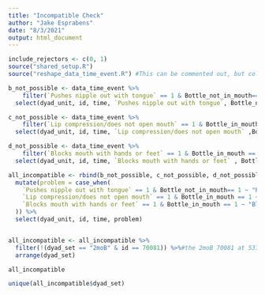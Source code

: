 ```yaml
---
title: "Incompatible Check"
author: "Jake Esprabens"
date: "8/3/2021"
output: html_document
---
```


```r
include_rejectors <- c(0, 1)
source("shared_setup.R")
source("reshape_data_time_event.R") #This can be commented out, but column names below must be modified.
```

```r
b_not_possible <- data_time_event %>%
    filter(`Pushes nipple out with tongue` == 1 & Bottle_not_in_mouth== 1) %>%
  select(dyad_unit, id, time, `Pushes nipple out with tongue`, Bottle_not_in_mouth)

c_not_possible <- data_time_event %>%
    filter(`Lip compression/does not open mouth` == 1 & Bottle_in_mouth == 1) %>%
  select(dyad_unit, id, time, `Lip compression/does not open mouth` ,Bottle_in_mouth)

d_not_possible <- data_time_event %>%
    filter(`Blocks mouth with hands or feet` == 1 & Bottle_in_mouth == 1) %>%
  select(dyad_unit, id, time, `Blocks mouth with hands or feet` , Bottle_in_mouth)

all_incompatible <- rbind(b_not_possible, c_not_possible, d_not_possible) %>%
  mutate(problem = case_when(
    `Pushes nipple out with tongue` == 1 & Bottle_not_in_mouth== 1 ~ "Push Nipple Out & Bottle Not in Mouth",
    `Lip compression/does not open mouth` == 1 & Bottle_in_mouth == 1 ~ "Lip Compression & Bottle in Mouth",
    `Blocks mouth with hands or feet` == 1 & Bottle_in_mouth == 1 ~ "Blocks Mouth & Bottle in Mouth"
  )) %>%
  select(dyad_unit, id, time, problem)


all_incompatible <- all_incompatible %>%
  filter(!(dyad_set == "2moB" & id == 70081)) %>%#the 2moB 70081 at 537.993 (Push Nipple Out & Bottle Not in Mouth) is okay.
  arrange(dyad_set)

all_incompatible

unique(all_incompatible$dyad_set)
```

